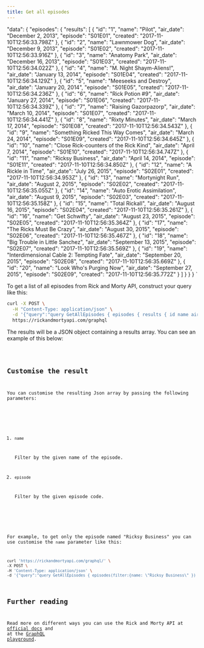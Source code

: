 ```yaml
---
title: Get all episodes
---
```




  "data": {
    "episodes": {
      "results": [
        {
          "id": "1",
          "name": "Pilot",
          "air_date": "December 2, 2013",
          "episode": "S01E01",
          "created": "2017-11-10T12:56:33.798Z"
        },
        {
          "id": "2",
          "name": "Lawnmower Dog",
          "air_date": "December 9, 2013",
          "episode": "S01E02",
          "created": "2017-11-10T12:56:33.916Z"
        },
        {
          "id": "3",
          "name": "Anatomy Park",
          "air_date": "December 16, 2013",
          "episode": "S01E03",
          "created": "2017-11-10T12:56:34.022Z"
        },
        {
          "id": "4",
          "name": "M. Night Shaym-Aliens!",
          "air_date": "January 13, 2014",
          "episode": "S01E04",
          "created": "2017-11-10T12:56:34.129Z"
        },
        {
          "id": "5",
          "name": "Meeseeks and Destroy",
          "air_date": "January 20, 2014",
          "episode": "S01E05",
          "created": "2017-11-10T12:56:34.236Z"
        },
        {
          "id": "6",
          "name": "Rick Potion #9",
          "air_date": "January 27, 2014",
          "episode": "S01E06",
          "created": "2017-11-10T12:56:34.339Z"
        },
        {
          "id": "7",
          "name": "Raising Gazorpazorp",
          "air_date": "March 10, 2014",
          "episode": "S01E07",
          "created": "2017-11-10T12:56:34.441Z"
        },
        {
          "id": "8",
          "name": "Rixty Minutes",
          "air_date": "March 17, 2014",
          "episode": "S01E08",
          "created": "2017-11-10T12:56:34.543Z"
        },
        {
          "id": "9",
          "name": "Something Ricked This Way Comes",
          "air_date": "March 24, 2014",
          "episode": "S01E09",
          "created": "2017-11-10T12:56:34.645Z"
        },
        {
          "id": "10",
          "name": "Close Rick-counters of the Rick Kind",
          "air_date": "April 7, 2014",
          "episode": "S01E10",
          "created": "2017-11-10T12:56:34.747Z"
        },
        {
          "id": "11",
          "name": "Ricksy Business",
          "air_date": "April 14, 2014",
          "episode": "S01E11",
          "created": "2017-11-10T12:56:34.850Z"
        },
        {
          "id": "12",
          "name": "A Rickle in Time",
          "air_date": "July 26, 2015",
          "episode": "S02E01",
          "created": "2017-11-10T12:56:34.953Z"
        },
        {
          "id": "13",
          "name": "Mortynight Run",
          "air_date": "August 2, 2015",
          "episode": "S02E02",
          "created": "2017-11-10T12:56:35.055Z"
        },
        {
          "id": "14",
          "name": "Auto Erotic Assimilation",
          "air_date": "August 9, 2015",
          "episode": "S02E03",
          "created": "2017-11-10T12:56:35.158Z"
        },
        {
          "id": "15",
          "name": "Total Rickall",
          "air_date": "August 16, 2015",
          "episode": "S02E04",
          "created": "2017-11-10T12:56:35.261Z"
        },
        {
          "id": "16",
          "name": "Get Schwifty",
          "air_date": "August 23, 2015",
          "episode": "S02E05",
          "created": "2017-11-10T12:56:35.364Z"
        },
        {
          "id": "17",
          "name": "The Ricks Must Be Crazy",
          "air_date": "August 30, 2015",
          "episode": "S02E06",
          "created": "2017-11-10T12:56:35.467Z"
        },
        {
          "id": "18",
          "name": "Big Trouble in Little Sanchez",
          "air_date": "September 13, 2015",
          "episode": "S02E07",
          "created": "2017-11-10T12:56:35.569Z"
        },
        {
          "id": "19",
          "name": "Interdimensional Cable 2: Tempting Fate",
          "air_date": "September 20, 2015",
          "episode": "S02E08",
          "created": "2017-11-10T12:56:35.669Z"
        },
        {
          "id": "20",
          "name": "Look Who's Purging Now",
          "air_date": "September 27, 2015",
          "episode": "S02E09",
          "created": "2017-11-10T12:56:35.772Z"
        }
      ]
    }
  }
}
`


To get a list of all episodes from Rick and Morty API, construct your query like this:

```bash
curl -X POST \
  -H "Content-Type: application/json" \
  -d '{"query":"query GetAllEpisodes { episodes { results { id name air_date episode created } } }"}' \
  https://rickandmortyapi.com/graphql

```



The results will be a JSON object containing a results array. You can see an example of this below:

<Code lang="json" title="results shape" code={resultingJSon} />

## Customise the result

You can customise the resulting Json array by passing the following parameters:

<Steps>

1. `name`

    Filter by the given name of the episode.

2. `episode`

	  Filter by the given episode code.

</Steps>

For example, to get only the episode named "Ricksy Business" you can use customise the `name` parameter like this:

```bash
curl 'https://rickandmortyapi.com/graphql/' \
-X POST \
-H 'Content-Type: application/json' \
-d '{"query":"query GetAllEpisodes { episodes(filter:{name: \"Ricksy Business\" }) { results { id name air_date episode created } }}"}'

```

## Further reading

Read more on different ways you can use the Rick and Morty API at [official docs](https://rickandmortyapi.com/documentation/) and at the [GraphQL playground](https://rickandmortyapi.com/graphql).
